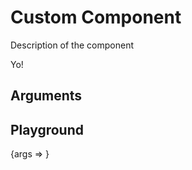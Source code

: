 
<Meta title="Component/Custom Component" component={CustomComponent} />

# Custom Component

Description of the component

<Canvas>
  <Story name="Component Example">
    <CustomComponent title="Title" value={42} />
   </Story>
</Canvas>

<Canvas>
  <Story name="Component Example 2">
    <div>
      Yo!
    </div>
  </Story>
</Canvas>

## Arguments

<ArgsTable of={CustomComponent} />

## Playground
<Story name="Playground">
  {args => <CustomComponent {...args} />}
</Story>

<ArgsTable story="Playground" />
